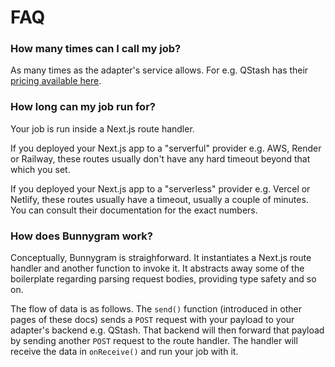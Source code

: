 # FAQ

### How many times can I call my job?

As many times as the adapter's service allows. For e.g. QStash has their [pricing available here](https://upstash.com/#section-pricing).

### How long can my job run for?

Your job is run inside a Next.js route handler.

If you deployed your Next.js app to a "serverful" provider e.g. AWS, Render or Railway, these routes usually don't have any hard timeout beyond that which you set.

If you deployed your Next.js app to a "serverless" provider e.g. Vercel or Netlify, these routes usually have a timeout, usually a couple of minutes. You can consult their documentation for the exact numbers.

### How does Bunnygram work?

Conceptually, Bunnygram is straighforward. It instantiates a Next.js route handler and another function to invoke it. It abstracts away some of the boilerplate regarding parsing request bodies, providing type safety and so on.

The flow of data is as follows. The `send()` function (introduced in other pages of these docs) sends a `POST` request with your payload to your adapter's backend e.g. QStash. That backend will then forward that payload by sending another `POST` request to the route handler. The handler will receive the data in `onReceive()` and run your job with it.
